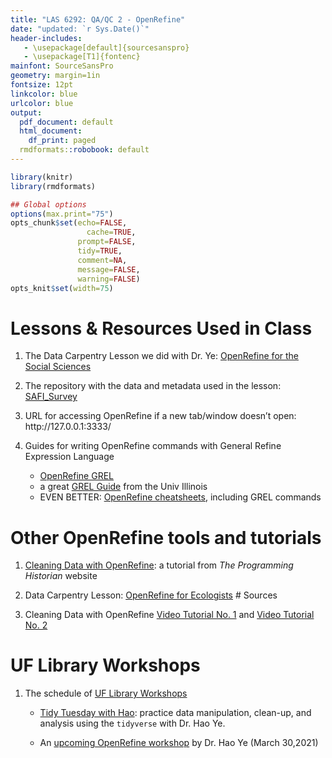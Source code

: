 ```yaml
---
title: "LAS 6292: QA/QC 2 - OpenRefine"
date: "updated: `r Sys.Date()`"
header-includes:
   - \usepackage[default]{sourcesanspro}
   - \usepackage[T1]{fontenc}
mainfont: SourceSansPro
geometry: margin=1in
fontsize: 12pt
linkcolor: blue
urlcolor: blue
output:
  pdf_document: default
  html_document:
    df_print: paged
  rmdformats::robobook: default
---
```



```r
library(knitr)
library(rmdformats)

## Global options
options(max.print="75")
opts_chunk$set(echo=FALSE,
	             cache=TRUE,
               prompt=FALSE,
               tidy=TRUE,
               comment=NA,
               message=FALSE,
               warning=FALSE)
opts_knit$set(width=75)
```

# Lessons & Resources Used in Class

1. The Data Carpentry Lesson we did with Dr. Ye: [OpenRefine for the Social Sciences](https://datacarpentry.org/openrefine-socialsci/) 

2. The repository with the data and metadata used in the lesson:  [SAFI_Survey](https://figshare.com/articles/dataset/SAFI_Survey_Results/6262019)

3. URL for accessing OpenRefine if a new tab/window doesn't open: http://127.0.0.1:3333/

4. Guides for writing OpenRefine commands with General Refine Expression Language
    
    * [OpenRefine GREL](https://docs.openrefine.org/manual/expressions/#grel-general-refine-expression-language)
    * a great [GREL Guide](https://guides.library.illinois.edu/openrefine/grel) from the Univ Illinois
    * EVEN BETTER: [OpenRefine cheatsheets](https://code4libtoronto.github.io/2018-10-12-access/GoogleRefineCheatSheets.pdf), including GREL commands 

# Other OpenRefine tools and tutorials

1. [Cleaning Data with OpenRefine](https://doi.org/10.46430/phen0023): a tutorial from *The Programming Historian* website 

2. Data Carpentry Lesson: [OpenRefine for Ecologists](https://datacarpentry.org/OpenRefine-ecology-lesson/00-getting-started/)
# Sources

3. Cleaning Data with OpenRefine [Video Tutorial No. 1](https://www.youtube.com/watch?v=nORS7STbLyk) and [Video Tutorial No. 2](https://www.youtube.com/watch?v=xZlz4ISgNBc)

# UF Library Workshops

1. The schedule of [UF Library Workshops](https://ufl.libcal.com/calendar/workshops/?cid=11693&t=d&d=0000-00-00&cal=11693,5125,8858&inc=0)

    * [Tidy Tuesday with Hao](https://ufl.libcal.com/event/7377304): practice data manipulation, clean-up, and analysis using the `tidyverse` with Dr. Hao Ye.
    
    * An [upcoming OpenRefine workshop](https://ufl.libcal.com/event/7345725) by Dr. Hao Ye (March 30,2021) 
